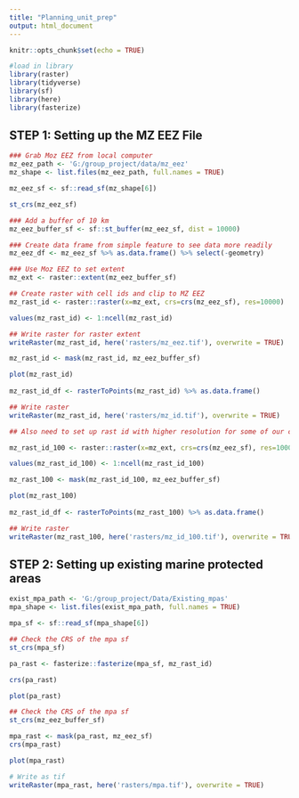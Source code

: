 ```yaml
---
title: "Planning_unit_prep"
output: html_document
---
```


```r
knitr::opts_chunk$set(echo = TRUE)

#load in library
library(raster)
library(tidyverse)
library(sf)
library(here)
library(fasterize)
```

## STEP 1: Setting up the MZ EEZ File 
```r
### Grab Moz EEZ from local computer
mz_eez_path <- 'G:/group_project/data/mz_eez'
mz_shape <- list.files(mz_eez_path, full.names = TRUE) 

mz_eez_sf <- sf::read_sf(mz_shape[6]) 

st_crs(mz_eez_sf)

### Add a buffer of 10 km
mz_eez_buffer_sf <- sf::st_buffer(mz_eez_sf, dist = 10000)

### Create data frame from simple feature to see data more readily
mz_eez_df <- mz_eez_sf %>% as.data.frame() %>% select(-geometry)

### Use Moz EEZ to set extent
mz_ext <- raster::extent(mz_eez_buffer_sf)
```


```r
## Create raster with cell ids and clip to MZ EEZ
mz_rast_id <- raster::raster(x=mz_ext, crs=crs(mz_eez_sf), res=10000) 

values(mz_rast_id) <- 1:ncell(mz_rast_id)

## Write raster for raster extent
writeRaster(mz_rast_id, here('rasters/mz_eez.tif'), overwrite = TRUE)

mz_rast_id <- mask(mz_rast_id, mz_eez_buffer_sf)

plot(mz_rast_id)
 
mz_rast_id_df <- rasterToPoints(mz_rast_id) %>% as.data.frame()

## Write raster
writeRaster(mz_rast_id, here('rasters/mz_id.tif'), overwrite = TRUE)
```


```r
## Also need to set up rast id with higher resolution for some of our conservation feature layers like mangroves

mz_rast_id_100 <- raster::raster(x=mz_ext, crs=crs(mz_eez_sf), res=10000) 

values(mz_rast_id_100) <- 1:ncell(mz_rast_id_100)

mz_rast_100 <- mask(mz_rast_id_100, mz_eez_buffer_sf)

plot(mz_rast_100)
 
mz_rast_id_df <- rasterToPoints(mz_rast_100) %>% as.data.frame()

## Write raster
writeRaster(mz_rast_100, here('rasters/mz_id_100.tif'), overwrite = TRUE)
```


## STEP 2: Setting up existing marine protected areas
```r
exist_mpa_path <- 'G:/group_project/Data/Existing_mpas'
mpa_shape <- list.files(exist_mpa_path, full.names = TRUE)

mpa_sf <- sf::read_sf(mpa_shape[6]) 

## Check the CRS of the mpa sf
st_crs(mpa_sf)

pa_rast <- fasterize::fasterize(mpa_sf, mz_rast_id)

crs(pa_rast)

plot(pa_rast)

## Check the CRS of the mpa sf
st_crs(mz_eez_buffer_sf)

mpa_rast <- mask(pa_rast, mz_eez_sf) 
crs(mpa_rast)

plot(mpa_rast)

# Write as tif
writeRaster(mpa_rast, here('rasters/mpa.tif'), overwrite = TRUE)


```


